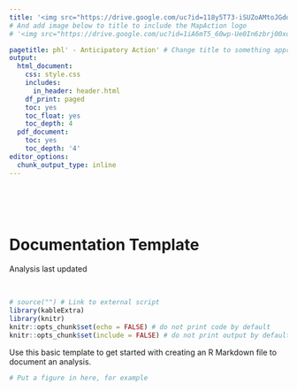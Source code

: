 ```yaml
---
title: '<img src="https://drive.google.com/uc?id=118y5T73-iSUZoAMtoJGddxq9QzD_GDKX" style="height:40px;float:left; margin:10px" /><img src="https://drive.google.com/uc?id=1fHQUzF3ZjaoHj9KQ33-94dK_X1hcmjzW" style="height:50px;float:left; margin:10px" />'
# And add image below to title to include the MapAction logo
# '<img src="https://drive.google.com/uc?id=1iA6mT5_60wp-Ue0In6zbrj00xoBqPkov" style="height:40px;float:left; margin:10px" />'

pagetitle: phl' - Anticipatory Action' # Change title to something appropriate for your work
output:
  html_document:
    css: style.css
    includes:
      in_header: header.html
    df_print: paged
    toc: yes
    toc_float: yes
    toc_depth: 4
  pdf_document:
    toc: yes
    toc_depth: '4'
editor_options:
  chunk_output_type: inline
---
```


<br>
<br>
<br>

# Documentation Template
Analysis last updated <SET DATE>

<br>

```r
# source("") # Link to external script
library(kableExtra)
library(knitr)
knitr::opts_chunk$set(echo = FALSE) # do not print code by default
knitr::opts_chunk$set(include = FALSE) # do not print output by default
```


Use this basic template to get started with creating an R Markdown file to document an analysis.


```r

# Put a figure in here, for example

```
